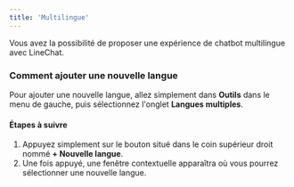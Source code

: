 ```yaml
---
title: 'Multilingue'
---
```

Vous avez la possibilité de proposer une expérience de chatbot multilingue avec LineChat.

### Comment ajouter une nouvelle langue

Pour ajouter une nouvelle langue, allez simplement dans **Outils** dans le menu de gauche, puis sélectionnez l'onglet **Langues multiples**.

#### Étapes à suivre

1. Appuyez simplement sur le bouton situé dans le coin supérieur droit nommé **+ Nouvelle langue**.
2. Une fois appuyé, une fenêtre contextuelle apparaîtra où vous pourrez sélectionner une nouvelle langue.